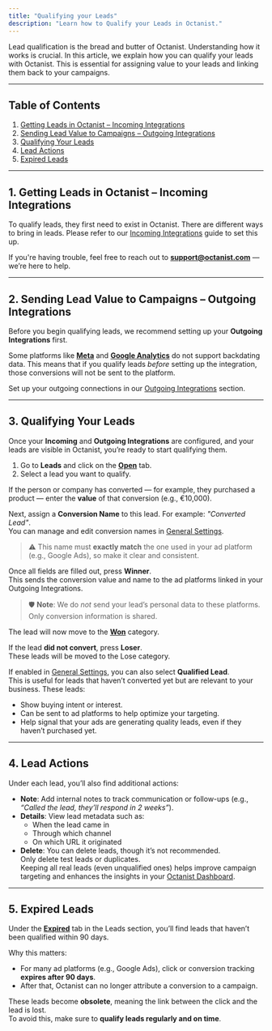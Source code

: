 ```yaml
---
title: "Qualifying your Leads"
description: "Learn how to Qualify your Leads in Octanist."
---
```


Lead qualification is the bread and butter of Octanist. Understanding how it works is crucial. In this article, we explain how you can qualify your leads with Octanist. This is essential for assigning value to your leads and linking them back to your campaigns.

---

## Table of Contents

1. [Getting Leads in Octanist – Incoming Integrations](#1-getting-leads-in-octanist--incoming-integrations)
2. [Sending Lead Value to Campaigns – Outgoing Integrations](#2-sending-lead-value-to-campaigns--outgoing-integrations)
3. [Qualifying Your Leads](#3-qualifying-your-leads)
4. [Lead Actions](#4-lead-actions)
5. [Expired Leads](#5-expired-leads)

---

## 1. Getting Leads in Octanist – Incoming Integrations

To qualify leads, they first need to exist in Octanist. There are different ways to bring in leads. Please refer to our [Incoming Integrations](https://docs.octanist.com/incoming-integrations/) guide to set this up.

If you're having trouble, feel free to reach out to [**support@octanist.com**](mailto:support@octanist.com) — we’re here to help.

---

## 2. Sending Lead Value to Campaigns – Outgoing Integrations

Before you begin qualifying leads, we recommend setting up your **Outgoing Integrations** first.

Some platforms like [**Meta**](https://docs.octanist.com/outgoing-integrations/meta) and [**Google Analytics**](https://docs.octanist.com/outgoing-integrations/google-analytics) do not support backdating data. This means that if you qualify leads _before_ setting up the integration, those conversions will not be sent to the platform.

Set up your outgoing connections in our [Outgoing Integrations](https://docs.octanist.com/outgoing-integrations/) section.

---

## 3. Qualifying Your Leads

Once your **Incoming** and **Outgoing Integrations** are configured, and your leads are visible in Octanist, you’re ready to start qualifying them.

1. Go to **Leads** and click on the [**Open**](https://octanist.com/leads/open/) tab.
2. Select a lead you want to qualify.

If the person or company has converted — for example, they purchased a product — enter the **value** of that conversion (e.g., €10,000).

Next, assign a **Conversion Name** to this lead. For example: _"Converted Lead"_.\
You can manage and edit conversion names in [General Settings](https://octanist.com/organization/settings/).

> ⚠️ This name must **exactly match** the one used in your ad platform (e.g., Google Ads), so make it clear and consistent.

Once all fields are filled out, press **Winner**.\
This sends the conversion value and name to the ad platforms linked in your Outgoing Integrations.

> 🛡️ **Note**: We do _not_ send your lead’s personal data to these platforms. Only conversion information is shared.

The lead will now move to the [**Won**](https://octanist.com/leads/won/) category.

If the lead **did not convert**, press **Loser**.\
These leads will be moved to the Lose category.

If enabled in [General Settings](https://octanist.com/organization/settings/), you can also select **Qualified Lead**.\
This is useful for leads that haven’t converted yet but are relevant to your business. These leads:

- Show buying intent or interest.
- Can be sent to ad platforms to help optimize your targeting.
- Help signal that your ads are generating quality leads, even if they haven’t purchased yet.

---

## 4. Lead Actions

Under each lead, you’ll also find additional actions:

- **Note**: Add internal notes to track communication or follow-ups (e.g., _“Called the lead, they’ll respond in 2 weeks”_).
- **Details**: View lead metadata such as:
  - When the lead came in
  - Through which channel
  - On which URL it originated
- **Delete**: You can delete leads, though it’s not recommended.\
  Only delete test leads or duplicates.\
  Keeping all real leads (even unqualified ones) helps improve campaign targeting and enhances the insights in your [Octanist Dashboard](https://octanist.com/dashboard/).

---

## 5. Expired Leads

Under the [**Expired**](https://octanist.com/leads/expired/) tab in the Leads section, you’ll find leads that haven’t been qualified within 90 days.

Why this matters:

- For many ad platforms (e.g., Google Ads), click or conversion tracking **expires after 90 days**.
- After that, Octanist can no longer attribute a conversion to a campaign.

These leads become **obsolete**, meaning the link between the click and the lead is lost.\
To avoid this, make sure to **qualify leads regularly and on time**.